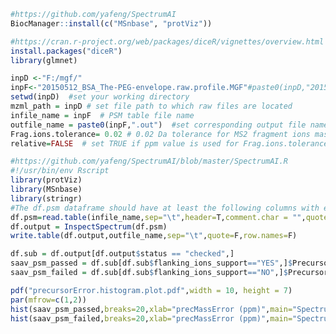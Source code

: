 ```r
#https://github.com/yafeng/SpectrumAI
BiocManager::install(c("MSnbase", "protViz"))
```

```r
#https://cran.r-project.org/web/packages/diceR/vignettes/overview.html
install.packages("diceR")
library(glmnet)
```

```r
inpD <-"F:/mgf/"
inpF<-"20150512_BSA_The-PEG-envelope.raw.profile.MGF"#paste0(inpD,"20150512_BSA_The-PEG-envelope.raw.profile.MGF")
setwd(inpD)  #set your working directory
mzml_path = inpD # set file path to which raw files are located
infile_name = inpF  # PSM table file name
outfile_name = paste0(inpF,".out")  #set corresponding output file name
Frag.ions.tolerance= 0.02 # 0.02 Da tolerance for MS2 fragment ions mass accuracy.
relative=FALSE  # set TRUE if ppm value is used for Frag.ions.tolerance```
```


```r
#https://github.com/yafeng/SpectrumAI/blob/master/SpectrumAI.R
#!/usr/bin/env Rscript
library(protViz)
library(MSnbase)
library(stringr)
#The df.psm dataframe should have at least the following columns with exactly same names (the order can be different): "SpectraFile", "ScanNum", "Peptide",  "sub_pos" 
df.psm=read.table(infile_name,sep="\t",header=T,comment.char = "",quote = "")
df.output = InspectSpectrum(df.psm)
write.table(df.output,outfile_name,sep="\t",quote=F,row.names=F)

df.sub = df.output[df.output$status == "checked",]
saav_psm_passed = df.sub[df.sub$flanking_ions_support=="YES",]$PrecursorError.ppm.
saav_psm_failed = df.sub[df.sub$flanking_ions_support=="NO",]$PrecursorError.ppm.

pdf("precursorError.histogram.plot.pdf",width = 10, height = 7)
par(mfrow=c(1,2))
hist(saav_psm_passed,breaks=20,xlab="precMassError (ppm)",main="SpectrumAI curated")
hist(saav_psm_failed,breaks=20,xlab="precMassError (ppm)",main="SpectrumAI discarded")
```

